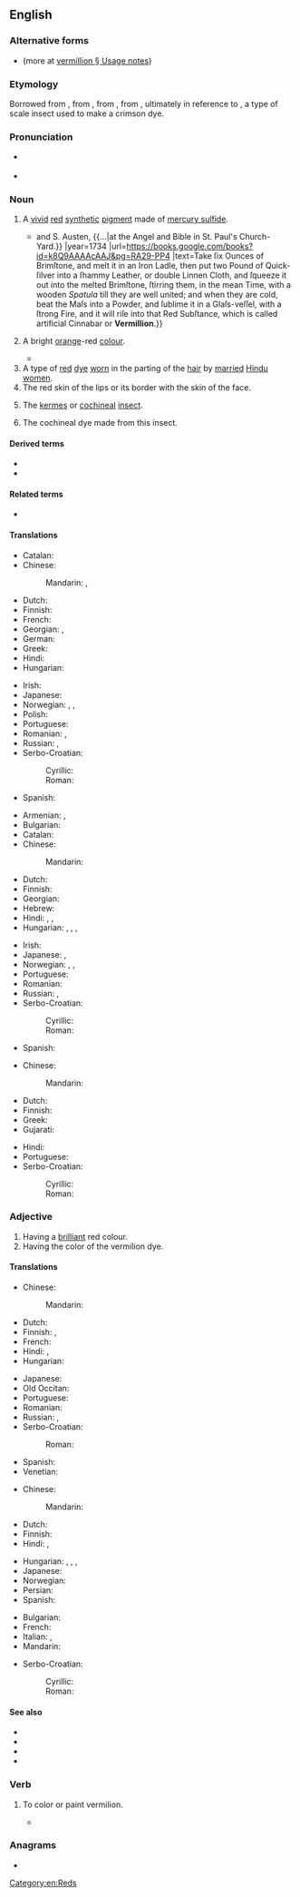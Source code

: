 ==English==

===Alternative forms===
* {{alter|en|vermillion}} (more at [[vermillion#Usage notes|vermillion § Usage notes]])

===Etymology===
Borrowed from {{bor|en|fro|vermeillon|t=vermilion}}, from {{m|fro|vermeil}}, from {{der|en|la|vermiculus|t=little worm}}, from {{m|la|vermis|t=worm}}, ultimately in reference to {{taxlink|Kermes vermilio|species|noshow=1}}, a type of scale insect used to make a crimson dye.

===Pronunciation===
* {{a|UK}} {{IPA|en|/vɜː(ɹ)ˈmɪl.jən/}}
* {{rhymes|en|ɪljən}}

===Noun===
{{en-noun|~}}

# A [[vivid]] [[red]] [[synthetic]] [[pigment]] made of [[mercury sulfide]].
#* {{quote-book|en |title=The Builder's Dictionary: Or, Architect's Companion |volume=II |location=London |publisher=Printed for A. Bettesworth and C. Hitch, {{...|at the Red-Lion in Paternoſter-Row;}} and S. Austen, {{...|at the Angel and Bible in St. Paul's Church-Yard.}} |year=1734 |url=https://books.google.com/books?id=k8Q9AAAAcAAJ&pg=RA29-PP4 |text=Take ſix Ounces of Brimſtone, and melt it in an Iron Ladle, then put two Pound of Quick-ſilver into a ſhammy Leather, or double Linnen Cloth, and ſqueeze it out into the melted Brimſtone, ſtirring them, in the mean Time, with a wooden ''Spatula'' till they are well united; and when they are cold, beat the Maſs into a Powder, and ſublime it in a Glaſs-veſſel, with a ſtrong Fire, and it will riſe into that Red Subſtance, which is called artificial Cinnabar or '''Vermillion'''.}}
# A bright [[orange]]-red [[colour]].
#: {{color panel|E34234}}
#: {{color panel|vermilion Web|FF4000}}
#* {{quote-journal|en |journal=Proceedings of the Biological Society of Washington |volume=XXIV |date=February 24, 1911 |page=29 |pageurl=https://books.google.com/books?id=cTjPAAAAMAAJ&pg=PA29 |title=Two New Birds from the Island of Molokai |author=Outram Bangs |text=While this particular difference in the shade of '''vermilion''' is very striking in the symmetrical, smooth skins of even and regular make, which I have just compared, I must confess that it probably would not be in rough skins such as some European ornithologists appear still content with.}}
# A type of [[red]] [[dye]] [[worn]] in the parting of the [[hair]] by [[married]] [[Hindu]] [[women]].
# The red skin of the lips or its border with the skin of the face.
# {{lb|en|obsolete}} The [[kermes]] or [[cochineal]] [[insect]].
# {{lb|en|obsolete}} The cochineal dye made from this insect.

====Derived terms====
* {{l|en|Vermilion County}}
* {{l|en|Vermilion Parish}}

====Related terms====
* {{l|en|vermeil}}

====Translations====
{{trans-top|pigment}}
* Catalan: {{t+|ca|vermelló|m}}
* Chinese:
*: Mandarin: {{t+|cmn|朱紅色|tr=zhūhóngsè}}, {{t+|cmn|朱紅|tr=zhūhóng}}
* Dutch: {{t+|nl|vermiljoen|n}}
* Finnish: {{t|fi|sinooperipunainen}}
* French: {{t+|fr|vermillon|m}}
* Georgian: {{t|ka|ვერმილიონი}}, {{t|ka|სინგური}}
* German: {{t+|de|Zinnober|m}}
* Greek: {{t+|el|κιννάβαρι|n}}
* Hindi: {{t+|hi|सिंदूर|m}}
* Hungarian: {{t+|hu|cinóber}}
{{trans-mid}}
* Irish: {{t|ga|flanndearg|m}}
* Japanese: {{t+|ja|朱|tr=しゅ, shu}}
* Norwegian: {{t+|no|sinober|m}}, {{t|no|sinoberrødt|n}}, {{t|no|vermilion|m}}
* Polish: {{t+|pl|cynober|m-in}}
* Portuguese: {{t|pt|vermelhão|m}}
* Romanian: {{t+|ro|vermillon|n}}, {{t+|ro|cinabru|n}}
* Russian: {{t+|ru|вермильо́н|m}}, {{t+|ru|ки́новарь|f}}
* Serbo-Croatian:
*: Cyrillic: {{t|sh|цино́бер}}
*: Roman: {{t+|sh|cinóber}}
* Spanish: {{t+|es|bermellón|m}}
{{trans-bottom}}

{{trans-top|colour}}
* Armenian: {{t+|hy|ալ}}, {{t|hy|[[ալ]] [[կարմիր]]}}
* Bulgarian: {{t+|bg|яркочервено}}
* Catalan: {{t+|ca|vermelló|m}}
* Chinese:
*: Mandarin: {{t-needed|cmn}}
* Dutch: {{t+|nl|vermiljoen|n}}
* Finnish: {{t|fi|sinooperinpunainen}}
* Georgian: {{t|ka|კაშკაშა წითელი}}
* Hebrew: {{t+|he|שָׁשַׁר|m|tr=shashár}}
* Hindi: {{t|hi|[[सिंदूरिया]] [[रंग]]|m}}, {{t+|hi|सिंदूरी}}, {{t|hi|क़िरमिज़|m}}
* Hungarian: {{t+|hu|cinóbervörös}}, {{t+|hu|cinóberpiros}}, {{t|hu|cinóberszín}}, {{t+|hu|vermilion}}
{{trans-mid}}
* Irish: {{t|ga|flanndearg}}
* Japanese: {{t+|ja|朱|tr=しゅ, shu}}, {{t+|ja|朱色|tr=しゅいろ, shuiro}}
* Norwegian: {{t+|no|sinober|m}}, {{t|no|sinoberrødt|n}}, {{t|no|vermilion|m}}
* Portuguese: {{t|pt|vermelhão|m}}
* Romanian: {{t+|ro|vermillon}}
* Russian: {{t+|ru|я́рко-кра́сный|m}} {{qualifier|цвет}}, {{t+|ru|а́лый|m}} {{qualifier|цвет}}
* Serbo-Croatian:
*: Cyrillic: {{t|sh|румена|f}}
*: Roman: {{t|sh|rumena|f}}
* Spanish: {{t+|es|bermellón}}
{{trans-bottom}}

{{trans-top|dye}}
* Chinese:
*: Mandarin: {{t-needed|cmn}}
* Dutch: {{t+|nl|vermiljoen|n}}
* Finnish: {{t|fi|[[sinooperinpunainen]] [[hiusväri]]}}
* Greek: {{t+|el|κιννάβαρι|n}}
* Gujarati: {{t|gu|સિંદૂર}}
{{trans-mid}}
* Hindi: {{t+|hi|सिंदूर|m}}
* Portuguese: {{t|pt|vermelhão|m}}
* Serbo-Croatian:
*: Cyrillic: {{t|sh|цино́бер}}
*: Roman: {{t+|sh|cinóber}}
{{trans-bottom}}

===Adjective===
{{en-adj}}

# Having a [[brilliant]] red colour.
# Having the color of the vermilion dye.

====Translations====
{{trans-top|having a brilliant red colour}}
* Chinese:
*: Mandarin: {{t-needed|cmn}}
* Dutch: {{t+|nl|vermiljoen|n}}
* Finnish: {{t+|fi|tulipunainen}}, {{t+|fi|kirkkaanpunainen}}
* French: {{t+|fr|vermeil}}
* Hindi: {{t|hi|क़िरमिज़ी}}, {{t+|hi|सिंदूरी}}
* Hungarian: {{t+|hu|élénkpiros}}
{{trans-mid}}
* Japanese: {{t+|ja|赤い|tr=あかい, akai}}
* Old Occitan: {{t|pro|vermelh}}
* Portuguese: {{t|pt|vermelhão}}
* Romanian: {{t|ro|vermeil}}
* Russian: {{t+|ru|я́рко-кра́сный}}, {{t+|ru|а́лый}}
* Serbo-Croatian:
*: Roman: {{t|sh|boje cinobera}}
* Spanish: {{t+|es|bermejo}}
* Venetian: {{t|vec|sguardo}}
{{trans-bottom}}

{{trans-top|having the color of vermilion dye}}
* Chinese:
*: Mandarin: {{t-needed|cmn}}
* Dutch: {{t+|nl|vermiljoen|n}}
* Finnish: {{t|fi|sinooperinpunainen}}
* Hindi: {{t+|hi|सिंदूरी}}, {{t+|hi|सिंदूरिया}}
{{trans-mid}}
* Hungarian: {{t+|hu|cinóberpiros}}, {{t+|hu|cinóbervörös}}, {{t|hu|cinóberszín}}, {{t+|hu|vermilion}}
* Japanese: {{t+|ja|朱色|tr=しゅいろ, shuiro}}
* Norwegian: {{t|no|sinoberrød}}
* Persian: {{t+|fa|شنگرف|tr=šangarf}}
* Spanish: {{t+|es|bermejo}}
{{trans-bottom}}

{{checktrans-top}}<!-- These look like nouns, and this is Adjective section -->
* Bulgarian: {{t+check|bg|ален|sc=Cyrl}}
* French: {{t+check|fr|vermillon|m}}
* Italian: {{t+check|it|vermiglio|m}}, {{t-check|it|vermiglione|m}}
* Mandarin: {{t+check|cmn|朱|tr=zhū}}
{{trans-mid}}
* Serbo-Croatian:
*: Cyrillic: {{t-check|sh|румен|m}}
*: Roman: {{t+check|sh|rumen|m}}
{{trans-bottom}}

====See also====
* {{l|en|red}}
* {{l|en|scarlet}}
* {{l|en|vermeil}}
* {{l|en|Appendix:Colors}}

===Verb===
{{en-verb}}

# {{lb|en|transitive}} To color or paint vermilion.
#* {{quote-journal|en |journal=The Hibernian Magazine, or, Compendium of Entertaining Knowledge |year=1774 |month=March |title=Coraly: A Portrait |page=160 |pageurl=https://books.google.com/books?id=MrURAAAAYAAJ&pg=PA160 |text=Coraly has few of thoſe charms that conſtitute perſonal excellence—her cheek is pallid—her eye no brilliant; but when the latter beams benevolence, or ſparkles with mirth—when the former is ſuffuſed with the captivating bluſh of modeſty, or '''vermilioned''' with the glow of the tender paſſion, there are none more pleaſing.}}

===Anagrams===
* {{anagrams|en|a=eiilmnorv|limnivore}}

[[Category:en:Reds]]
